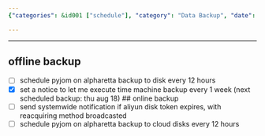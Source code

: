 ```yaml
---
{"categories": &id001 ["schedule"], "category": "Data Backup", "date": "2022-08-18 03:56:00", "description": "The article discusses backup schedules for a system, covering both offline backups to disk and online backups to cloud disks. It also provides guidance on setting up notification systems and determining timetables for regular intervals of execution.", "tags": *id001, "title": "backup schedules"}

---
```


------
## offline backup
- [ ] schedule pyjom on alpharetta backup to disk every 12 hours
- [x] set a notice to let me execute time machine backup every 1 week (next scheduled backup: thu aug 18)
## online backup
- [ ] send systemwide notification if aliyun disk token expires, with reacquiring method broadcasted
- [ ] schedule pyjom on alpharetta backup to cloud disks every 12 hours
